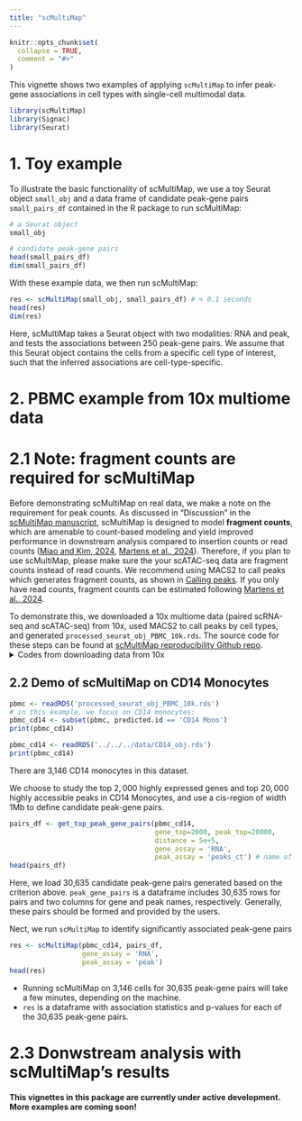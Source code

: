 ```yaml
---
title: "scMultiMap"
---
```


```r
knitr::opts_chunk$set(
  collapse = TRUE,
  comment = "#>"
)
```

This vignette shows two examples of applying `scMultiMap` to infer peak-gene associations in cell types with single-cell multimodal data. 

```r
library(scMultiMap)
library(Signac)
library(Seurat)
```

# 1. Toy example

To illustrate the basic functionality of scMultiMap, we use a toy Seurat object `small_obj` and a data frame of candidate peak-gene pairs `small_pairs_df` contained in the R package to run scMultiMap:
```r
# a Seurat object
small_obj

# candidate peak-gene pairs
head(small_pairs_df)
dim(small_pairs_df)
```

With these example data, we then run scMultiMap:
```r
res <- scMultiMap(small_obj, small_pairs_df) # < 0.1 seconds
head(res)
dim(res)
```

Here, scMultiMap takes a Seurat object with two modalities: RNA and peak, and tests the associations between 250 peak-gene pairs. We assume that this Seurat object contains the cells from a specific cell type of interest, such that the inferred associations are cell-type-specific.

# 2. PBMC example from 10x multiome data

# 2.1 Note: fragment counts are required for scMultiMap

Before demonstrating scMultiMap on real data, we make a note on the requirement for peak counts. As discussed in "Discussion" in the [scMultiMap manuscript](https://www.biorxiv.org/content/10.1101/2024.09.24.614814v1), scMultiMap is designed to model **fragment counts**, which are amenable to count-based modeling and yield improved performance in downstream analysis compared to insertion counts or read counts ([Miao and Kim, 2024](https://www.nature.com/articles/s41592-023-02103-7), [Martens et al., 2024](https://www.nature.com/articles/s41592-023-02112-6)). Therefore, if you plan to use scMultiMap, please make sure the your scATAC-seq data are fragment counts instead of read counts. We recommend using MACS2 to call peaks which generates fragment counts, as shown in [Calling peaks](https://stuartlab.org/signac/articles/peak_calling). If you only have read counts, fragment counts can be estimated following [Martens et al., 2024](https://www.nature.com/articles/s41592-023-02112-6).

To demonstrate this, we downloaded a 10x multiome data (paired scRNA-seq and scATAC-seq) from 10x, used MACS2 to call peaks by cell types, and generated `processed_seurat_obj_PBMC_10k.rds`. The source code for these steps can be found at  [scMultiMap reproducibility Github repo](https://github.com/ChangSuBiostats/scMultiMap_analysis/preprocessing/preprocess_10x_PBMC_data.R).
<details>
<summary>Codes from downloading data from 10x</summary>

``` bash
wget https://cf.10xgenomics.com/samples/cell-arc/2.0.0/pbmc_granulocyte_sorted_10k/pbmc_granulocyte_sorted_10k_filtered_feature_bc_matrix.h5
wget https://cf.10xgenomics.com/samples/cell-arc/2.0.0/pbmc_granulocyte_sorted_10k/pbmc_granulocyte_sorted_10k_atac_fragments.tsv.gz
wget https://cf.10xgenomics.com/samples/cell-arc/2.0.0/pbmc_granulocyte_sorted_10k/pbmc_granulocyte_sorted_10k_atac_fragments.tsv.gz.tbi
```

</details>

## 2.2 Demo of scMultiMap on CD14 Monocytes

```r
pbmc <- readRDS('processed_seurat_obj_PBMC_10k.rds')
# in this example, we focus on CD14 monocytes:
pbmc_cd14 <- subset(pbmc, predicted.id == 'CD14 Mono')
print(pbmc_cd14)
```
```r
pbmc_cd14 <- readRDS('../../../data/CD14_obj.rds')
print(pbmc_cd14)
```

There are 3,146 CD14 monocytes in this dataset.

We choose to study the top $2{,}000$ highly expressed genes and top $20{,}000$ highly accessible peaks in CD14 Monocytes, and use a cis-region of width 1Mb to define candidate peak-gene pairs.


```r
pairs_df <- get_top_peak_gene_pairs(pbmc_cd14, 
                                    gene_top=2000, peak_top=20000, 
                                    distance = 5e+5,
                                    gene_assay = 'RNA', 
                                    peak_assay = 'peaks_ct') # name of the peak assay
head(pairs_df)
```

Here, we load 30,635 candidate peak-gene pairs generated based on the criterion above. `peak_gene_pairs` is a dataframe includes 30,635 rows for pairs and two columns for gene and peak names, respectively. Generally, these pairs should be formed and provided by the users.

Nect, we run `scMultiMap` to identify significantly associated peak-gene pairs

```r
res <- scMultiMap(pbmc_cd14, pairs_df, 
                  gene_assay = 'RNA',
                  peak_assay = 'peak')
head(res)
```

* Running scMultiMap on 3,146 cells for 30,635 peak-gene pairs will take a few minutes, depending on the machine.
* `res` is a dataframe with association statistics and p-values for each of the 30,635 peak-gene pairs.

# 2.3 Donwstream analysis with scMultiMap's results


**This vignettes in this package are currently under active development. More examples are coming soon!**
